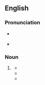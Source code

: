 ==English==

===Pronunciation===
* {{a|US}} {{IPA|en|/bi.ˈɑtʃ/}}
* {{audio|en|En-au-biatch.ogg|Audio (AU)}}

===Noun===
{{en-noun}}

# {{lb|en|pejorative|slang}} {{alternative form of|en|bitch}}
#* {{quote-text|en|year=2002|author=Natika Waldon|title=Urban Affairs|page=197|passage=“Fuck you, you son of a bitch!” Dana screamed, trying to cover herself. “Fuck your mamma, '''biatch'''!” he said as he kicked his door shut.}}
#* {{quote-text|en|year=2004|author=Greg Fox|title=Coming Clean: The Best and Worst of Dailyconfession.Com|page=76|passage=Something similar happened with ATM machines giving away money in the UK and the people who took advantage are now in prison . . . it's a '''biatch''' I know, but honesty really is the best policy!}}
#* {{quote-text|en|year=2005|author=Matt Stone|title=Go Backpacking!|page=106|passage=This trail isn't merely hell, it's a full blown '''biatch'''!}}